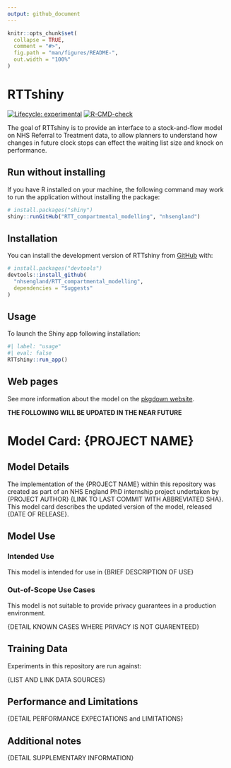 ```yaml
---
output: github_document
---
```


<!-- README.md is generated from README.Rmd. Please edit that file -->

```r
knitr::opts_chunk$set(
  collapse = TRUE,
  comment = "#>",
  fig.path = "man/figures/README-",
  out.width = "100%"
)
```

# RTTshiny

<!-- badges: start -->
[![Lifecycle: experimental](https://img.shields.io/badge/lifecycle-experimental-orange.svg)](https://lifecycle.r-lib.org/articles/stages.html#experimental)
[![R-CMD-check](https://github.com/nhs-bnssg-analytics/RTT_compartmental_modelling/actions/workflows/R-CMD-check.yaml/badge.svg)](https://github.com/nhs-bnssg-analytics/RTT_compartmental_modelling/actions/workflows/R-CMD-check.yaml)
<!-- badges: end -->

The goal of RTTshiny is to provide an interface to a stock-and-flow model on NHS Referral to Treatment data, to allow planners to understand how changes in future clock stops can effect the waiting list size and knock on performance.

## Run without installing

If you have R installed on your machine, the following command may work to run the application without installing the package:

``` r
# install.packages("shiny")
shiny::runGitHub("RTT_compartmental_modelling", "nhsengland")
```

## Installation

You can install the development version of RTTshiny from [GitHub](https://github.com/) with:

``` r
# install.packages("devtools")
devtools::install_github(
  "nhsengland/RTT_compartmental_modelling",
  dependencies = "Suggests"
)
```

## Usage

To launch the Shiny app following installation:

```r
#| label: "usage"
#| eval: false
RTTshiny::run_app()
```


## Web pages

See more information about the model on the [pkgdown website](https://nhs-bnssg-analytics.github.io/RTT_compartmental_modelling/).

**THE FOLLOWING WILL BE  UPDATED IN THE NEAR FUTURE**

# Model Card: {PROJECT NAME}


## Model Details

The implementation of the {PROJECT NAME} within this repository was created as part of an NHS England PhD internship project undertaken by {PROJECT AUTHOR} {LINK TO LAST COMMIT WITH ABBREVIATED SHA}. This model card describes the updated version of the model, released {DATE OF RELEASE}.

## Model Use

### Intended Use

This model is intended for use in {BRIEF DESCRIPTION OF USE}


### Out-of-Scope Use Cases

This model is not suitable to provide privacy guarantees in a production environment.

{DETAIL KNOWN CASES WHERE PRIVACY IS NOT GUARENTEED}

## Training Data

Experiments in this repository are run against: 

{LIST AND LINK DATA SOURCES}

## Performance and Limitations

{DETAIL PERFORMANCE EXPECTATIONS and LIMITATIONS}

## Additional notes

{DETAIL SUPPLEMENTARY INFORMATION}
